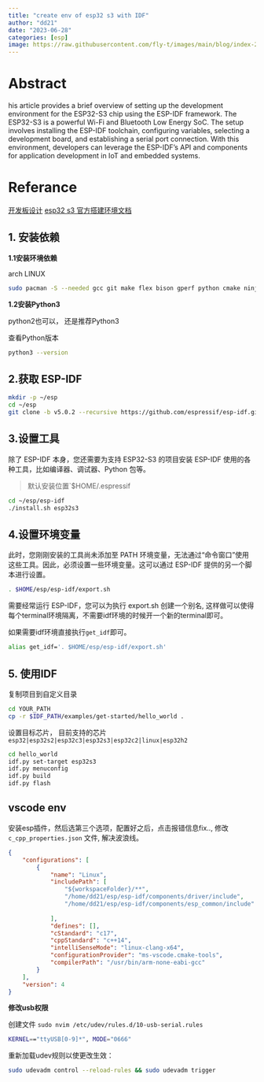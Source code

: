 ```yaml
---
title: "create env of esp32 s3 with IDF" 
author: "dd21"
date: "2023-06-28" 
categories: [esp]
image: https://raw.githubusercontent.com/fly-t/images/main/blog/index-2023-06-28-21-20-20.png
---
```



# Abstract

his article provides a brief overview of setting up the development environment for the ESP32-S3 chip using the ESP-IDF framework. The ESP32-S3 is a powerful Wi-Fi and Bluetooth Low Energy SoC. The setup involves installing the ESP-IDF toolchain, configuring variables, selecting a development board, and establishing a serial port connection. With this environment, developers can leverage the ESP-IDF's API and components for application development in IoT and embedded systems.

# Referance

[开发板设计](../esp32_dev_1/index.qmd)
[esp32 s3 官方搭建环境文档](https://docs.espressif.com/projects/esp-idf/zh_CN/latest/esp32s3/get-started/linux-macos-setup.html#get-started-prerequisites)



## 1. 安装依赖

**1.1安装环境依赖**

arch LINUX
``` bash
sudo pacman -S --needed gcc git make flex bison gperf python cmake ninja ccache dfu-util libusb
```

**1.2安装Python3**

python2也可以， 还是推荐Python3

查看Python版本

``` bash
python3 --version
```

## 2.获取 ESP-IDF

``` bash
mkdir -p ~/esp
cd ~/esp
git clone -b v5.0.2 --recursive https://github.com/espressif/esp-idf.git
```

## 3.设置工具

除了 ESP-IDF 本身，您还需要为支持 ESP32-S3 的项目安装 ESP-IDF 使用的各种工具，比如编译器、调试器、Python 包等。

> 默认安装位置`$HOME/.espressif

``` bash
cd ~/esp/esp-idf
./install.sh esp32s3
```

## 4.设置环境变量

此时，您刚刚安装的工具尚未添加至 PATH 环境变量，无法通过“命令窗口”使用这些工具。因此，必须设置一些环境变量。这可以通过 ESP-IDF 提供的另一个脚本进行设置。

``` bash
. $HOME/esp/esp-idf/export.sh
```

需要经常运行 ESP-IDF，您可以为执行 export.sh 创建一个别名, 这样做可以使得每个terminal环境隔离，不需要idf环境的时候开一个新的terminal即可。

如果需要idf环境直接执行`get_idf`即可。

``` bash
alias get_idf='. $HOME/esp/esp-idf/export.sh'
```
## 5. 使用IDF

复制项目到自定义目录

``` bash
cd YOUR_PATH
cp -r $IDF_PATH/examples/get-started/hello_world .
```

设置目标芯片， 目前支持的芯片`esp32|esp32s2|esp32c3|esp32s3|esp32c2|linux|esp32h2`

``` bash
cd hello_world
idf.py set-target esp32s3 
idf.py menuconfig 
idf.py build
idf.py flash
```

## vscode env

安装esp插件，然后选第三个选项，配置好之后，点击报错信息fix.., 修改`c_cpp_properties.json` 文件, 解决波浪线。

``` json
{
    "configurations": [
        {
            "name": "Linux",
            "includePath": [
                "${workspaceFolder}/**",
                "/home/dd21/esp/esp-idf/components/driver/include",
                "/home/dd21/esp/esp-idf/components/esp_common/include"
                
            ],
            "defines": [],
            "cStandard": "c17",
            "cppStandard": "c++14",
            "intelliSenseMode": "linux-clang-x64",
            "configurationProvider": "ms-vscode.cmake-tools",
            "compilerPath": "/usr/bin/arm-none-eabi-gcc"
        }
    ],
    "version": 4
}
```

**修改usb权限**

创建文件 `sudo nvim /etc/udev/rules.d/10-usb-serial.rules`
``` bash
KERNEL=="ttyUSB[0-9]*", MODE="0666"

```
重新加载udev规则以使更改生效：

``` bash
sudo udevadm control --reload-rules && sudo udevadm trigger
```


